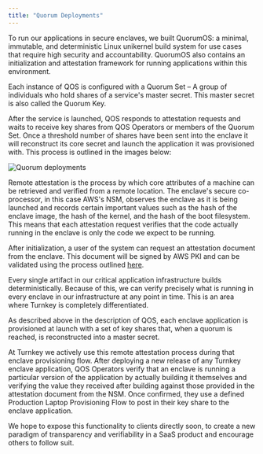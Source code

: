 ```yaml
---
title: "Quorum Deployments"
---
```


To run our applications in secure enclaves, we built QuorumOS: a minimal, immutable, and deterministic Linux unikernel build system for use cases that require high security and accountability. QuorumOS also contains an initialization and attestation framework for running applications within this environment.

Each instance of QOS is configured with a Quorum Set – A group of individuals who hold shares of a service's master secret. This master secret is also called the Quorum Key.

After the service is launched, QOS responds to attestation requests and waits to receive key shares from QOS Operators or members of the Quorum Set. Once a threshold number of shares have been sent into the enclave it will reconstruct its core secret and launch the application it was provisioned with. This process is outlined in the images below:

<Frame>
  <img
    src="/images/security/img/diagrams/deployment.png"
    alt="Quorum deployments"
  />
</Frame>

Remote attestation is the process by which core attributes of a machine can be retrieved and verified from a remote location. The enclave's secure co-processor, in this case AWS's NSM, observes the enclave as it is being launched and records certain important values such as the hash of the enclave image, the hash of the kernel, and the hash of the boot filesystem. This means that each attestation request verifies that the code actually running in the enclave is only the code we expect to be running.

After initialization, a user of the system can request an attestation document from the enclave. This document will be signed by AWS PKI and can be validated using the process outlined [here](https://docs.aws.amazon.com/enclaves/latest/user/verify-root.html#validation-process).

Every single artifact in our critical application infrastructure builds deterministically. Because of this, we can verify precisely what is running in every enclave in our infrastructure at any point in time. This is an area where Turnkey is completely differentiated.

As described above in the description of QOS, each enclave application is provisioned at launch with a set of key shares that, when a quorum is reached, is reconstructed into a master secret.

At Turnkey we actively use this remote attestation process during that enclave provisioning flow. After deploying a new release of any Turnkey enclave application, QOS Operators verify that an enclave is running a particular version of the application by actually building it themselves and verifying the value they received after building against those provided in the attestation document from the NSM. Once confirmed, they use a defined Production Laptop Provisioning Flow to post in their key share to the enclave application.

We hope to expose this functionality to clients directly soon, to create a new paradigm of transparency and verifiability in a SaaS product and encourage others to follow suit.
